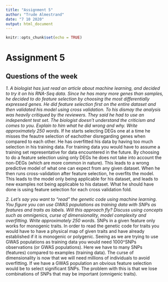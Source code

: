 ```yaml
---
title: "Assignment 5"
author: "Trude Almestrand"
date: "7 10 2020"
output: html_document
---
```


```r
knitr::opts_chunk$set(echo = TRUE)
```

# Assignment 5
## Questions of the week

*1. A biologist has just read an article about machine learning, and decided to try it on his RNA-Seq data. Since he has many more genes than samples, he decided to do feature selection by choosing the most differentially expressed genes. He did feature selection first on the entire dataset and then validated his model using cross validation. To his dismay the analysis was heavily critiqued by the reviewers. They said he had to use an independent test set. The biologist doesn't understand the criticism and comes to you. Explain to him what he did wrong and why. Write approximately 250 words.*
If he starts selecting DEGs one at a time he misses the feautre selection of eachother disregarding genes when compared to each other.
He has overfitted his data by having too much selection in his training data. For training data you would have to assume a training set representative for data encountered in the future. By choosing to do a feature selection using only DEGs he does not take into account the non-DEGs (which are more common in nature). This leads to a wrong predictive model of what one can expect from any given dataset. When he then runs cross-validation after feature selection, he overfits the model. This leads to the model only being applicable for his dataset, and leads to new examples not being applicable to his dataset. What he should have done is using feature selection for each cross validation fold. 


*2. Let's say you want to "read" the genetic code using machine learning. You figure you can use GWAS populations as training data with SNPs as features and traits as labels. Will this approach fly? Discuss using concepts such as omnigenics, curse of dimensionality, model complexity and overfitting. Write approximately 250 words. *
SNPs in a given feature only works for monogenic traits. In order to read the genetic code for traits you would have to have a physical map of given traits and have already established if it is monogenic or polygenic. Seeing as we are trying to use GWAS populations as training data you would need 1000^SNPs observations (or GWAS populations). Here we have to many SNPs (features) compared to examples (training data). The curse of dimensionality is now that we will need millions of individuals to avoid overfitting. If we have a GWAS population an obvious feature selection would be to select significant SNPs. The problem with this is that we lose combinations of SNPs that may be important (omnigenic traits).       